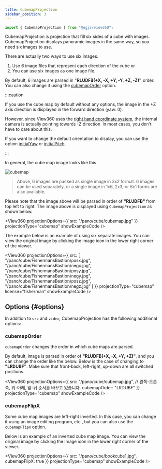 ```yaml
---
title: CubemapProjection
sidebar_position: 3
---
```



```js
import { CubemapProjection } from "@egjs/view360";
```

CubemapProjection is projection that fill six sides of a cube with images.
CubemapProjection displays panoramic images in the same way, so you need six images to use.

There are actually two ways to use six images.
1. Use 6 image files that represent each direction of the cube or
2. You can use six images as one image file.

By default, 6 images are parsed in **"RLUDFB(+X, -X, +Y, -Y, +Z, -Z)"** order.
You can also change it using the [cubemapOrder](#cubemapOrder) option.

:::caution

If you use the cube map by default without any options, the image in the +Z axis direction is displayed in the forward direction (yaw: 0).

However, since View360 uses the [right hand coordinate system](https://en.wikipedia.org/wiki/Right-hand_rule), the internal camera is actually pointing towards -Z direction.
In most cases, you don't have to care about this.

If you want to change the default orientation to display, you can use the option [initialYaw](/docs/options/camera/initialYaw) or [initialPitch](/docs/options/camera/initialPitch).

:::

In general, the cube map image looks like this.

![cubemap](/pano/cube/cubemap.jpg)
> Above, 6 images are packed as single image in 3x2 format.
> 6 images can be used separately, or a single image in 1x6, 2x3, or 6x1 forms are also available.

Please note that the image above will be parsed in order of **"RLUDFB"** from top left to right.
The image above is displayed using `CubemapProjection` as shown below.

<View360
  projectionOptions={{
    src: "/pano/cube/cubemap.jpg"
  }}
  projectionType="cubemap"
  showExampleCode />

The example below is an example of using six separate images.
You can view the original image by clicking the image icon in the lower right corner of the viewer.

<View360
  projectionOptions={{
    src: [
      "/pano/cube/FishermansBastion/posx.jpg",
      "/pano/cube/FishermansBastion/negx.jpg",
      "/pano/cube/FishermansBastion/posy.jpg",
      "/pano/cube/FishermansBastion/negy.jpg",
      "/pano/cube/FishermansBastion/posz.jpg",
      "/pano/cube/FishermansBastion/negz.jpg"
    ]
  }}
  projectionType="cubemap"
  license="fisherman"
  showExampleCode />

## Options {#options}
In addition to `src` and `video`, CubemapProjection has the following additional options:

### cubemapOrder
`cubemapOrder` changes the order in which cube maps are parsed.

By default, image is parsed in order of **"RLUDFB(+X, -X, +Y, +Z)"**, and you can change the order like the below.
Below is the case of changing to **"LRDUBF"**. Make sure that front-back, left-right, up-down are all switched positions.

<View360
  projectionOptions={{
    src: "/pano/cube/cubemap.jpg",
    // 왼쪽-오른쪽, 위-아래, 앞-뒤 순서를 바꾸고 있습니다.
    cubemapOrder: "LRDUBF"
  }}
  projectionType="cubemap"
  showExampleCode />

### cubemapFlipX
Some cube map images are left-right inverted.
In this case, you can change it using an image editing program, etc., but you can also use the `cubemapFlipX` option.

Below is an example of an inverted cube map image.
You can view the original image by clicking the image icon in the lower right corner of the viewer.

<View360
  projectionOptions={{
    src: "/pano/cube/bookcube1.jpg",
    cubemapFlipX: true
  }}
  projectionType="cubemap"
  showExampleCode />
